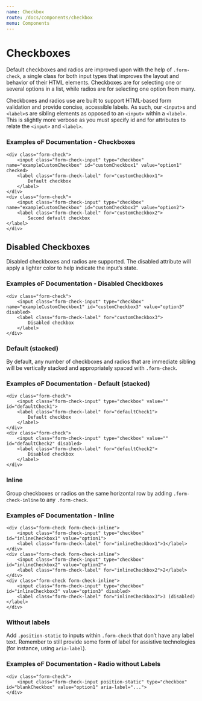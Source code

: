 ```yaml
---
name: Checkbox
route: /docs/components/checkbox
menu: Components
---
```


# Checkboxes

Default checkboxes and radios are improved upon with the help of `.form-check`, a single class for both input types that improves the layout and behavior of their HTML elements. Checkboxes are for selecting one or several options in a list, while radios are for selecting one option from many.

Checkboxes and radios use are built to support HTML-based form validation and provide concise, accessible labels. As such, our `<input>`s and `<label>`s are sibling elements as opposed to an `<input>` within a `<label>`. This is slightly more verbose as you must specify id and for attributes to relate the `<input>` and `<label>`.

### Examples oF Documentation - Checkboxes

    <div class="form-check">
        <input class="form-check-input" type="checkbox" name="exampleCustomCheckbox" id="customCheckbox1" value="option1" checked>
        <label class="form-check-label" for="customCheckbox1">
            Default checkbox
        </label>
    </div>
    <div class="form-check">
        <input class="form-check-input" type="checkbox" name="exampleCustomCheckbox" id="customCheckbox2" value="option2">
        <label class="form-check-label" for="customCheckbox2">
            Second default checkbox
    </label>
    </div>

## Disabled Checkboxes

Disabled checkboxes and radios are supported. The disabled attribute will apply a lighter color to help indicate the input’s state.

### Examples oF Documentation - Disabled Checkboxes

    <div class="form-check">
        <input class="form-check-input" type="checkbox" name="exampleCustomCheckbox1" id="customCheckbox3" value="option3" disabled>
        <label class="form-check-label" for="customCheckbox3">
            Disabled checkbox
        </label>
    </div>

### Default (stacked)

By default, any number of checkboxes and radios that are immediate sibling will be vertically stacked and appropriately spaced with `.form-check`.

### Examples oF Documentation - Default (stacked)

    <div class="form-check">
        <input class="form-check-input" type="checkbox" value="" id="defaultCheck1">
        <label class="form-check-label" for="defaultCheck1">
            Default checkbox
        </label>
    </div>
    <div class="form-check">
        <input class="form-check-input" type="checkbox" value="" id="defaultCheck2" disabled>
        <label class="form-check-label" for="defaultCheck2">
            Disabled checkbox
        </label>
    </div>

### Inline

Group checkboxes or radios on the same horizontal row by adding `.form-check-inline` to any `.form-check`.

### Examples oF Documentation - Inline

    <div class="form-check form-check-inline">
        <input class="form-check-input" type="checkbox" id="inlineCheckbox1" value="option1">
        <label class="form-check-label" for="inlineCheckbox1">1</label>
    </div>
    <div class="form-check form-check-inline">
        <input class="form-check-input" type="checkbox" id="inlineCheckbox2" value="option2">
        <label class="form-check-label" for="inlineCheckbox2">2</label>
    </div>
    <div class="form-check form-check-inline">
        <input class="form-check-input" type="checkbox" id="inlineCheckbox3" value="option3" disabled>
        <label class="form-check-label" for="inlineCheckbox3">3 (disabled)</label>
    </div>

### Without labels

Add `.position-static` to inputs within `.form-check` that don’t have any label text. Remember to still provide some form of label for assistive technologies (for instance, using `aria-label`).

### Examples oF Documentation - Radio without Labels

    <div class="form-check">
        <input class="form-check-input position-static" type="checkbox" id="blankCheckbox" value="option1" aria-label="...">
    </div>

